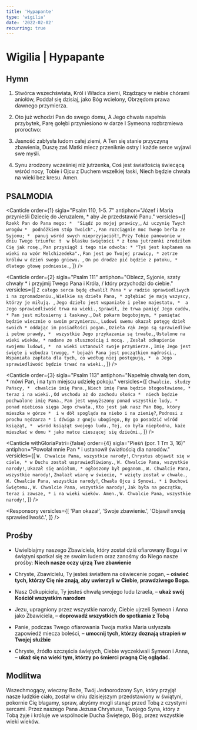```yaml
---
title: 'Hypapante'
type: 'wigilia'
date: '2022-02-02'
recurring: true
---
```


# Wigilia | Hypapante

<OpeningVersicle />

## Hymn

1. Stwórca wszechświata, Król i Władca ziemi,
   Rządzący w niebie chórami aniołów,
   Poddał się dzisiaj, jako Bóg wcielony,
   Obrzędom prawa dawnego przymierza.

2. Oto już wchodzi Pan do swego domu,
   A Jego chwała napełnia przybytek,
   Parę gołębi przyniesiono w darze
   I Symeona rozbrzmiewa proroctwo:

3. Jasność zabłysła ludom całej ziemi,
   A Ten się stanie przyczyną zbawienia,
   Duszę zaś Matki miecz przeniknie ostry
   I każde serce wyjawi swe myśli.

4. Synu zrodzony wcześniej niż jutrzenka,
   Coś jest światłością świecącą wśród nocy,
   Tobie i Ojcu z Duchem wszelkiej łaski,
   Niech będzie chwała na wieki bez kresu. Amen.

## PSALMODIA

<Canticle
  order={1}
  sigla="Psalm 110, 1-5. 7"
  antiphon="Józef i Maria przynieśli Dziecię do Jeruzalem, * aby Je przedstawić Panu."
  versicles={[
    `Rzekł Pan do Pana mego: * 
"Siądź po mojej prawicy,`,
    `Aż uczynię Twych wrogów * 
podnóżkiem stóp Twoich".`,
    `Pan rozciągnie moc Twego berła ze Syjonu; * 
panuj wśród swych nieprzyjaciół!`,
    `Przy Tobie panowanie w dniu Twego triumfu: † 
w blasku świętości *
z łona jutrzenki zrodziłem Cię jak rosę.`,
    `Pan przysiągł i tego nie odwoła: *
"Tyś jest kapłanem na wieki na wzór Melchizedeka".`,
    `Pan jest po Twojej prawicy, *
zetrze królów w dzień swego gniewu. `,
    `On po drodze pić będzie z potoku, * 
dlatego głowę podniesie.`,
  ]}
/>

<Canticle
  order={2}
  sigla="Psalm 111"
  antiphon="Oblecz, Syjonie, szaty chwały * i przyjmij Twego Pana i Króla, / który przychodzi do ciebie."
  versicles={[
    `Z całego serca będę chwalił Pana *
w radzie sprawiedliwych i na zgromadzeniu.`,
    `Wielkie są dzieła Pana, *
zgłębiać je mają wszyscy, którzy je miłują. `,
    `Jego dzieło jest wspaniałe i pełne majestatu, * 
a Jego sprawiedliwość trwa na wieki.`,
    `Sprawił, że trwa pamięć Jego cudów, *
Pan jest miłosierny i łaskawy.`,
    `Dał pokarm bogobojnym, *
pamiętać będzie wiecznie o swoim przymierzu.`,
    `Ludowi swemu okazał potęgę dzieł swoich *
oddając im posiadłości pogan.`,
    `Dzieła rąk Jego są sprawiedliwe i pełne prawdy, * 
wszystkie Jego przykazania są trwałe,`,
    `Ustalone na wieki wieków, *
nadane ze słusznością i mocą. `,
    `Zesłał odkupienie swojemu ludowi, * 
na wieki ustanowił swoje przymierze.`,
    `Imię Jego jest święte i wzbudza trwogę, *
bojaźń Pana jest początkiem mądrości.`,
    `Wspaniała zapłata dla tych, co według niej postępują, * 
a Jego sprawiedliwość będzie trwać na wieki.`,
  ]}
/>

<Canticle
  order={3}
  sigla="Psalm 113"
  antiphon="Napełnię chwałą ten dom, * mówi Pan, i na tym miejscu udzielę pokoju."
  versicles={[
    `Chwalcie, słudzy Pańscy, * 
chwalcie imię Pana.`,
    `Niech imię Pana będzie błogosławione, *
teraz i na wieki.`,
    `Od wschodu aż do zachodu słońca * 
niech będzie pochwalone imię Pana.`,
    `Pan jest wywyższony ponad wszystkie ludy, *
ponad niebiosa sięga Jego chwała.`,
    `Kto jest jak nasz Pan Bóg, który mieszka w górze * 
i w dół spogląda na niebo i na ziemię?`,
    `Podnosi z prochu nędzarza *
i dźwiga z gnoju ubogiego,`,
    `By go posadzić wśród książąt, * 
wśród książąt swojego ludu.`,
    `Tej, co była niepłodna, każe mieszkać w domu *
jako matce cieszącej się dziećmi.`,
  ]}
/>

<Canticle
  withGloriaPatri={false}
  order={4}
  sigla="Pieśń (por. 1 Tm 3, 16)"
  antiphon="Powołał mnie Pan * i ustanowił światłością dla narodów."
  versicles={[
    `W. Chwalcie Pana, wszystkie narody!`,
    `Chrystus objawił się w ciele, *
w Duchu został usprawiedliwiony.`,
    `W. Chwalcie Pana, wszystkie narody!`,
    `Ukazał się aniołom, *
ogłoszony był poganom.`,
    `W. Chwalcie Pana, wszystkie narody!`,
    `Znalazł wiarę w świecie, *
wzięty został w chwale.`,
    `W. Chwalcie Pana, wszystkie narody!`,
    `Chwała Ojcu i Synowi, *
i Duchowi Świętemu.`,
    `W. Chwalcie Pana, wszystkie narody!`,
    `Jak była na początku, teraz i zawsze, *
i na wieki wieków. Amen.`,
    `W. Chwalcie Pana, wszystkie narody!`,
  ]}
/>
<Passage
  sigla="Hbr 10, 5b-7"
  passage="Ofiary ani daru nie chciałeś, aleś Mi utworzył ciało; całopalenia i ofiary za grzech nie podobały się Tobie. Wtedy rzekłem: Oto idę – w zwoju księgi napisano o Mnie – abym spełniał wolę Twoją, Boże."
/>

<Responsory
  versicles={[
    'Pan okazał',
    'Swoje zbawienie.',
    'Objawił swoją sprawiedliwość.',
  ]}
/>

<Magnificat antiphon="Bramy, podnieście swe szczyty, * unieście się odwieczne podwoje, / aby mógł wkroczyć Król chwały." />

## Prośby

- Uwielbiajmy naszego Zbawiciela, który został dziś ofiarowany Bogu i w świątyni spotkał się ze swoim ludem oraz zanośmy do Niego nasze prośby: **Niech nasze oczy ujrzą Twe zbawienie**

- Chryste, Zbawicielu, Ty jesteś światłem na oświecenie pogan, – **oświeć tych, którzy Cię nie znają, aby uwierzyli w Ciebie, prawdziwego Boga.**

- Nasz Odkupicielu, Ty jesteś chwałą swojego ludu Izraela, – **ukaż swój Kościół wszystkim narodom**

- Jezu, upragniony przez wszystkie narody, Ciebie ujrzeli Symeon i Anna jako Zbawiciela, – **doprowadź wszystkich do spotkania z Tobą**

- Panie, podczas Twego ofiarowania Twoja matka Maria usłyszała zapowiedź miecza boleści, – **umocnij tych, którzy doznają utrapień w Twojej służbie**

- Chryste, źródło szczęścia świętych, Ciebie wyczekiwali Symeon i Anna, – **ukaż się na wieki tym, którzy po śmierci pragną Cię oglądać.**

<CustomIntercessions />

<KyrieEleison />

<LordsPrayer />

## Modlitwa

Wszechmogący, wieczny Boże, Twój Jednorodzony Syn, który przyjął nasze ludzkie ciało, został w dniu dzisiejszym przedstawiony w świątyni, pokornie Cię błagamy, spraw, abyśmy mogli stanąć przed Tobą z czystymi sercami. Przez naszego Pana Jezusa Chrystusa, Twojego Syna, który z Tobą żyje i króluje we wspólnocie Ducha Świętego, Bóg, przez wszystkie wieki wieków.

<Amen />

<BlessingAndConcludingVersicle />

<SalveRegina />
